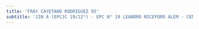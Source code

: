 ```yaml
---
title: 'FRAY CAYETANO RODRIGUEZ 95'
subtitle: 'JIN A (EPCJC 19/12°) - EPC N° 19 LEANDRO NICEFORO ALEM - CENS N° 76'
---
```


#
